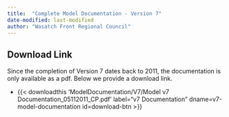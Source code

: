 ```yaml
---
title:  "Complete Model Documentation - Version 7"
date-modified: last-modified
author: "Wasatch Front Regional Council"
---
```


## Download Link

Since the completion of Version 7 dates back to 2011, the documentation is only available as a pdf. Below we provide a download link.

 - {{< downloadthis 'ModelDocumentation/V7/Model v7 Documentation_05112011_CP.pdf'
label="v7 Documentation" dname=v7-model-documentation id=download-btn >}}